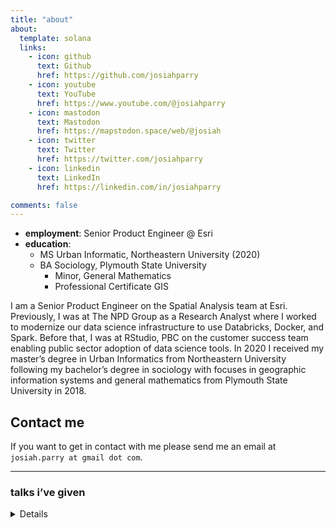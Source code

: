 ```yaml
---
title: "about"
about:
  template: solana
  links:
    - icon: github
      text: Github
      href: https://github.com/josiahparry
    - icon: youtube
      text: YouTube
      href: https://www.youtube.com/@josiahparry
    - icon: mastodon
      text: Mastodon
      href: https://mapstodon.space/web/@josiah
    - icon: twitter
      text: Twitter
      href: https://twitter.com/josiahparry
    - icon: linkedin
      text: LinkedIn
      href: https://linkedin.com/in/josiahparry

comments: false
---
```


- __employment__: Senior Product Engineer @ Esri
- **education**:
  - MS Urban Informatic, Northeastern University (2020)
  - BA Sociology, Plymouth State University
     - Minor, General Mathematics
     - Professional Certificate GIS

I am a Senior Product Engineer on the Spatial Analysis team at Esri. Previously, I was at The NPD Group as a Research Analyst where I worked to modernize our data science infrastructure to use Databricks, Docker, and Spark. Before that, I was at RStudio, PBC on the customer success team enabling public sector adoption of data science tools. In 2020 I received my master’s degree in Urban Informatics from Northeastern University following my bachelor’s degree in sociology with focuses in geographic information systems and general mathematics from Plymouth State University in 2018.


## Contact me

If you want to get in contact with me please send me an email at `josiah.parry at gmail dot com`.


------------

### talks i've given


<details>

* [Exploratory Spatal Data Analysis in the tidyverse](https://www.rstudio.com/conference/2022/talks/exploratory-spatial-data-analysis/)
  * July 28th, 2022 rstudio::conf(2022L)
* [Exploratory Spatial Data Analysis in R](https://github.com/josiahparry/exploratory-spatial-data-analysis/)
  * [Recording](https://www.youtube.com/watch?v=i_MA1U6SJ1Y&ab_channel=LanderAnalytics)
  * April 28th, 2022
* [APIs: you’re probably not using them and why you probably should](https://github.com/JosiahParry/you-should-use-APIs)
  * [Government Advances in Statistical Programming](https://sites.google.com/view/gasp2020/agenda?authuser=0)
  * November 6th, 2020
* ["Old Town Road" Rap or Country?: Putting R in Production with Tidymodels, Plumber, and Shiny](https://github.com/JosiahParry/R-in-prod)
  * Boston useR group
  * December 10th, 2019
* [Tidy Lyrical Analysis](https://github.com/JosiahParry/useR-2018-07-17)
  * Boston useR group
  * July 17th, 2018
* [Newfound Lake Landscape Value Analysis: Exploring the efficacy of PPGIS, NESTVAL 2016](https://prezi.com/uchr4_g_qzns/newfound-lake-watershed/)
  * New England St. Lawrence River Valley regional American Associations of Geographers Conference
  * 2016
  
  
</details>